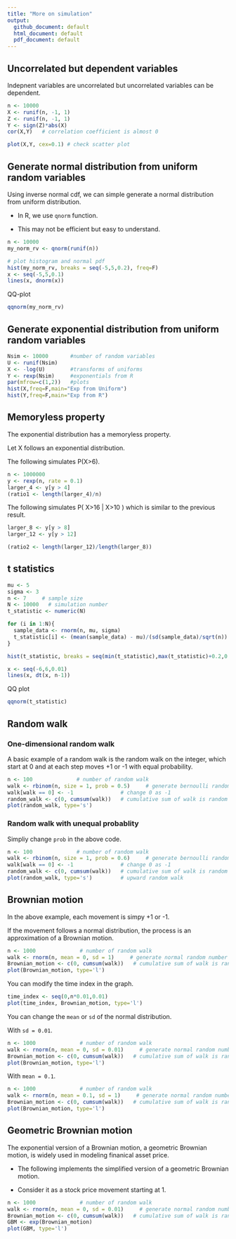 ```yaml
---
title: "More on simulation"
output:
  github_document: default
  html_document: default
  pdf_document: default
---
```


## Uncorrelated but dependent variables

Indepnent variables are uncorrelated but uncorrelated variables can be dependent.


```r
n <- 10000
X <- runif(n, -1, 1)
Z <- runif(n, -1, 1)
Y <- sign(Z)*abs(X)
cor(X,Y)   # correlation coefficient is almost 0
```
```r
plot(X,Y, cex=0.1) # check scatter plot
```

## Generate normal distribution from uniform random variables


Using inverse normal cdf, we can simple generate a normal distribution from uniform distribution.

* In R, we use ```qnorm``` function.

* This may not be efficient but easy to understand.


```r
n <- 10000
my_norm_rv <- qnorm(runif(n))

# plot histogram and normal pdf
hist(my_norm_rv, breaks = seq(-5,5,0.2), freq=F)
x <- seq(-5,5,0.1)
lines(x, dnorm(x))
```

QQ-plot

```r
qqnorm(my_norm_rv)
```

## Generate exponential distribution from uniform random variables

```r
Nsim <- 10000       #number of random variables
U <- runif(Nsim)
X <- -log(U)        #transforms of uniforms
Y <- rexp(Nsim)     #exponentials from R
par(mfrow=c(1,2))   #plots
hist(X,freq=F,main="Exp from Uniform")
hist(Y,freq=F,main="Exp from R")
```


## Memoryless property

The exponential distribution has a memoryless property.

Let X follows an exponential distribution.

The following simulates P(X>6).

```r
n <- 1000000
y <- rexp(n, rate = 0.1)
larger_4 <- y[y > 4]
(ratio1 <- length(larger_4)/n)
```

The following simulates P( X>16 | X>10 ) which is similar to the previous result.

```r
larger_8 <- y[y > 8]
larger_12 <- y[y > 12]

(ratio2 <- length(larger_12)/length(larger_8))

```

## t statistics

```r
mu <- 5
sigma <- 3
n <- 7     # sample size
N <- 10000   # simulation number
t_statistic <- numeric(N)

for (i in 1:N){
  sample_data <- rnorm(n, mu, sigma)
  t_statistic[i] <- (mean(sample_data) - mu)/(sd(sample_data)/sqrt(n))
}

hist(t_statistic, breaks = seq(min(t_statistic),max(t_statistic)+0.2,0.2), probability=T)

x <- seq(-6,6,0.01)
lines(x, dt(x, n-1))
```

QQ plot

```r
qqnorm(t_statistic)
```



## Random walk

### One-dimensional random walk
A basic example of a random walk is the random walk on the integer, which start at 0 and at each step moves +1 or -1 with equal probability.

```r
n <- 100              # number of random walk
walk <- rbinom(n, size = 1, prob = 0.5)     # generate bernoulli random number
walk[walk == 0] <- -1               # change 0 as -1
random_walk <- c(0, cumsum(walk))   # cumulative sum of walk is random walk, starting at zero
plot(random_walk, type='s')
```

### Random walk with unequal probablity


Simpliy change ```prob``` in the above code.

```r
n <- 100              # number of random walk
walk <- rbinom(n, size = 1, prob = 0.6)     # generate bernoulli random number
walk[walk == 0] <- -1               # change 0 as -1
random_walk <- c(0, cumsum(walk))   # cumulative sum of walk is random walk, starting at zero
plot(random_walk, type='s')         # upward random walk
```

## Brownian motion

In the above example, each movement is simpy +1 or -1.

If the movement follows a normal distribution, the process is an approximation of a Brownian motion.

```r
n <- 1000              # number of random walk
walk <- rnorm(n, mean = 0, sd = 1)     # generate normal random number
Brownian_motion <- c(0, cumsum(walk))   # cumulative sum of walk is random walk, starting at zero
plot(Brownian_motion, type='l')
```

You can modify the time index in the graph.
```r
time_index <- seq(0,n*0.01,0.01)
plot(time_index, Brownian_motion, type='l')
```


You can change the ```mean``` or ```sd``` of the normal distribution.

With ```sd = 0.01```.
```r
n <- 1000              # number of random walk
walk <- rnorm(n, mean = 0, sd = 0.01)     # generate normal random number
Brownian_motion <- c(0, cumsum(walk))   # cumulative sum of walk is random walk, starting at zero
plot(Brownian_motion, type='l')
```

With ```mean = 0.1```.

```r
n <- 1000              # number of random walk
walk <- rnorm(n, mean = 0.1, sd = 1)     # generate normal random number
Brownian_motion <- c(0, cumsum(walk))   # cumulative sum of walk is random walk, starting at zero
plot(Brownian_motion, type='l')
```

## Geometric Brownian motion

The exponential version of a Brownian motion, a geometric Brownian motion, is widely used in modeling finanical asset price.

* The following implements the simplified version of a geometric Brownian motion.

* Consider it as a stock price movement starting at 1.

```r
n <- 1000              # number of random walk
walk <- rnorm(n, mean = 0, sd = 0.01)     # generate normal random number
Brownian_motion <- c(0, cumsum(walk))   # cumulative sum of walk is random walk, starting at zero
GBM <- exp(Brownian_motion)
plot(GBM, type='l')
```




